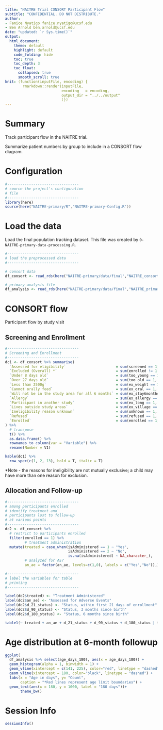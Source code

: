 ```yaml
---
title: "NAITRE Trial CONSORT Participant Flow"
subtitle: "CONFIDENTIAL. DO NOT DISTRIBUTE."
author: 
- Fanice Nyatigo fanice.nyatigo@ucsf.edu
- Ben Arnold ben.arnold@ucsf.edu 
date: "updated: `r Sys.time()`"
output: 
  html_document:
    theme: default
    highlight: default
    code_folding: hide
    toc: true
    toc_depth: 3
    toc_float:
      collapsed: true
      smooth_scroll: true
knit: (function(inputFile, encoding) {
        rmarkdown::render(inputFile, 
                          encoding   = encoding, 
                          output_dir = "../../output"
                          )})
---
```


# Summary

Track participant flow in the NAITRE trial.

Summarize patient numbers by group to include in a CONSORT flow diagram.

# Configuration

```r
#---------------------------------
# source the project's configuration
# file
#---------------------------------
library(here)
source(here("NAITRE-primary/R","NAITRE-primary-Config.R"))
```


# Load the data

Load the final population tracking dataset. This file was created by `0-NAITRE-primary-data-processing.R`.

```r
#---------------------------------
# load the preprocessed data
#---------------------------------

# consort data
df_consort <- read_rds(here("NAITRE-primary/data/final","NAITRE_consort_public.rds"))

# primary analysis file
df_analysis <- read_rds(here("NAITRE-primary/data/final","NAITRE_primary_analysis_public.rds"))

```

# CONSORT flow

Participant flow by study visit

## Screening and Enrollment
```r
#---------------------------------
# Screening and Enrollment
#---------------------------------
dc1 <- df_consort %>% summarise(
  `Assessed for eligibility`                       = sum(screened == 1),
  `Excluded (Overall) *`                           = sum(enrolled != 1 | is.na(enrolled)),
  `Under 8 days old`                               = sum(too_young == 1, na.rm = T),
  `Over 27 days old`                               = sum(too_old == 1, na.rm = T),
  `Less than 2500g`                                = sum(ex_weight == 1, na.rm = T),
  `Cannot orally feed`                             = sum(ex_oral == 1, na.rm = T),
  `Will not be in the study area for all 6 months` = sum(ex_stay6months == 1, na.rm = T),
  `Allergy`                                        = sum(ex_allergy == 1, na.rm = T),
  `Participant in another study`                   = sum(ex_long == 1, na.rm = T),
  `Lives outside study areas`                      = sum(ex_village == 1, na.rm = T),
  `Ineligibility reason unknown`                   = sum(unknown == 1, na.rm = T),
  `Refused`                                        = sum(refused == 1, na.rm = T), 
  `Enrolled`                                       = sum(enrolled == 1, na.rm = T)
) %>% 
  # transpose
  t() %>% 
  as.data.frame() %>% 
  rownames_to_column(var = "Variable") %>% 
  rename(Number = V1) 

kable(dc1) %>% 
  row_spec(c(1, 2, 13), bold = T, italic = T)
```
*Note - the reasons for ineligibility are not mutually exclusive; a child may have more than one reason for exclusion.

## Allocation and Follow-up
```r
#---------------------------------
# among participants enrolled
# identify treatment and 
# participants lost to follow-up 
# at various points
#---------------------------------
dc2 <- df_consort %>%
  # restrict to participants enrolled
  filter(enrolled == 1) %>%
         # treatment administration
  mutate(treated = case_when(isAdministered == 1 ~ "Yes",
                             isAdministered == 2 ~ "No",
                             is.na(isAdministered) ~ NA_character_),
         # analyzed for AE?
         an_ae = factor(an_ae, levels=c(1,0), labels = c("Yes","No")),)

#---------------------------------
# label the variables for table
# printing
#---------------------------------

label(dc2$treated) <- "Treatment Administered"
label(dc2$an_ae) <- "Assessed for Adverse Events"
label(dc2$d_21_status) <- "Status, within first 21 days of enrollment"
label(dc2$d_90_status) <- "Status, 3 months since birth"
label(dc2$d_180_status) <- "Status, 6 months since birth"

table1(~ treated + an_ae + d_21_status + d_90_status + d_180_status | tx, data = dc2)

```

# Age distribution at 6-month followup

```r
ggplot(
  df_analysis %>% select(age_days_180), aes(x = age_days_180)) + 
  geom_histogram(alpha = 1, binwidth = 1) +
  geom_vline(xintercept = c(141, 225), color="red", linetype = "dashed") +
  geom_vline(xintercept = 180, color="black", linetype = "dashed") +
  labs(x = "Age in days", y= "Count", 
       caption = "*Red lines represent age limit boundaries") +
  geom_text(aes(x = 180, y = 1000, label = "180 days"))+
       theme_bw()
```

# Session Info
```r
sessionInfo()
```
